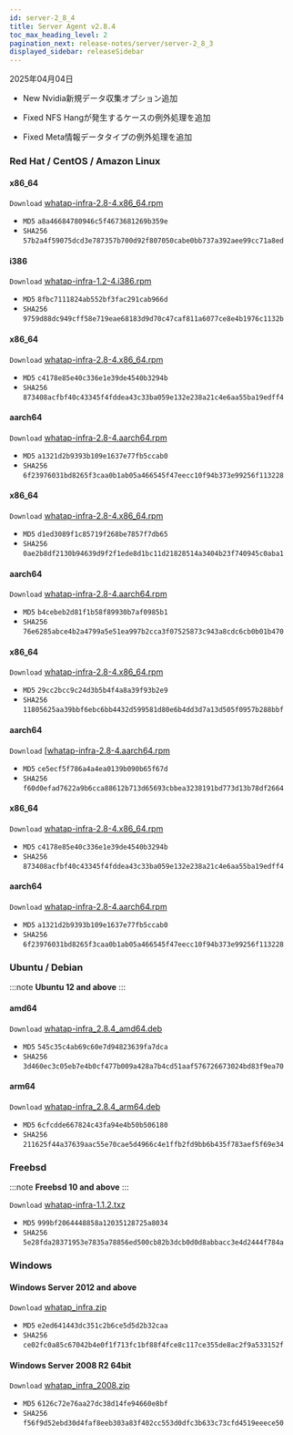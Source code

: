 ```yaml
---
id: server-2_8_4
title: Server Agent v2.8.4
toc_max_heading_level: 2
pagination_next: release-notes/server/server-2_8_3
displayed_sidebar: releaseSidebar
---
```


2025年04月04日

- <Status priority='1'>New</Status> Nvidia新規データ収集オプション追加

- <Status priority='0'>Fixed</Status> NFS Hangが発生するケースの例外処理を追加

- <Status priority='0'>Fixed</Status> Meta情報データタイプの例外処理を追加

### Red Hat / CentOS / Amazon Linux

<Tabs>
<TabItem value="6Server6" label="6Server6 / 6" default>

#### x86_64

<code class='my'>Download</code> [whatap-infra-2.8-4.x86_64.rpm](https://repo.whatap.io/centos/6/x86_64/whatap-infra-2.8-4.x86_64.rpm)

- <code class='Beta'>MD5</code> `a8a46684780946c5f4673681269b359e`
- <code class='Beta'>SHA256</code> `57b2a4f59075dcd3e787357b700d92f807050cabe0bb737a392aee99cc71a8ed`

#### i386

<code class='my'>Download</code> [whatap-infra-1.2-4.i386.rpm](https://repo.whatap.io/centos/6/i386/whatap-infra-1.2-4.i386.rpm)

- <code class='Beta'>MD5</code> `8fbc7111824ab552bf3fac291cab966d`
- <code class='Beta'>SHA256</code> `9759d88dc949cff58e719eae68183d9d70c47caf811a6077ce8e4b1976c1132b`
</TabItem>
<TabItem value="7Server7" label="7Server7 / 7" default>

#### x86_64

<code class='my'>Download</code> [whatap-infra-2.8-4.x86_64.rpm](https://repo.whatap.io/centos/7/x86_64/whatap-infra-2.8-4.x86_64.rpm)

- <code class='Beta'>MD5</code> `c4178e85e40c336e1e39de4540b3294b`
- <code class='Beta'>SHA256</code> `873408acfbf40c43345f4fddea43c33ba059e132e238a21c4e6aa55ba19edff4`

#### aarch64

<code class='my'>Download</code> [whatap-infra-2.8-4.aarch64.rpm](https://repo.whatap.io/centos/7/aarch64/whatap-infra-2.8-4.aarch64.rpm)

- <code class='Beta'>MD5</code> `a1321d2b9393b109e1637e77fb5ccab0`
- <code class='Beta'>SHA256</code> `6f23976031bd8265f3caa0b1ab05a466545f47eecc10f94b373e99256f113228`
</TabItem>
<TabItem value="8Server8" label="8Server8 / 8" default>

#### x86_64

<code class='my'>Download</code> [whatap-infra-2.8-4.x86_64.rpm](https://repo.whatap.io/centos/8/x86_64/whatap-infra-2.8-4.x86_64.rpm)

- <code class='Beta'>MD5</code> `d1ed3089f1c85719f268be7857f7db65`
- <code class='Beta'>SHA256</code> `0ae2b8df2130b94639d9f2f1ede8d1bc11d21828514a3404b23f740945c0aba1`

#### aarch64

<code class='my'>Download</code> [whatap-infra-2.8-4.aarch64.rpm](https://repo.whatap.io/centos/8/aarch64/whatap-infra-2.8-4.aarch64.rpm)

- <code class='Beta'>MD5</code> `b4cebeb2d81f1b58f89930b7af0985b1`
- <code class='Beta'>SHA256</code> `76e6285abce4b2a4799a5e51ea997b2cca3f07525873c943a8cdc6cb0b01b470`
</TabItem>
<TabItem value="9Server9" label="9Server9 / 9" default>

#### x86_64

<code class='my'>Download</code> [whatap-infra-2.8-4.x86_64.rpm](https://repo.whatap.io/centos/9/x86_64/whatap-infra-2.8-4.x86_64.rpm)

- <code class='Beta'>MD5</code> `29cc2bcc9c24d3b5b4f4a8a39f93b2e9`
- <code class='Beta'>SHA256</code> `11805625aa39bbf6ebc6bb4432d599581d80e6b4dd3d7a13d505f0957b288bbf`

#### aarch64

<code class='my'>Download</code> [[whatap-infra-2.8-4.aarch64.rpm](https://repo.whatap.io/centos/9/aarch64/whatap-infra-2.8-4.aarch64.rpm)

- <code class='Beta'>MD5</code> `ce5ecf5f786a4a4ea0139b090b65f67d`
- <code class='Beta'>SHA256</code> `f60d0efad7622a9b6cca88612b713d65693cbbea3238191bd773d13b78df2664`
</TabItem>
<TabItem value="amazonlinux2" label="amazonlinux2" default>

#### x86_64

<code class='my'>Download</code> [whatap-infra-2.8-4.x86_64.rpm](https://repo.whatap.io/centos/latest/x86_64/whatap-infra-2.8-4.x86_64.rpm)

- <code class='Beta'>MD5</code> `c4178e85e40c336e1e39de4540b3294b`
- <code class='Beta'>SHA256</code> `873408acfbf40c43345f4fddea43c33ba059e132e238a21c4e6aa55ba19edff4`

#### aarch64

<code class='my'>Download</code> [whatap-infra-2.8-4.aarch64.rpm](https://repo.whatap.io/centos/latest/aarch64/whatap-infra-2.8-4.aarch64.rpm)

- <code class='Beta'>MD5</code> `a1321d2b9393b109e1637e77fb5ccab0`
- <code class='Beta'>SHA256</code> `6f23976031bd8265f3caa0b1ab05a466545f47eecc10f94b373e99256f113228`
</TabItem>

</Tabs>

### Ubuntu / Debian

:::note
**Ubuntu 12 and above**
:::

#### amd64

<code class='my'>Download</code> [whatap-infra_2.8.4_amd64.deb](https://repo.whatap.io/debian/unstable/whatap-infra_2.8.4_amd64.deb)

- <code class='Beta'>MD5</code> `545c35c4ab69c60e7d94823639fa7dca`
- <code class='Beta'>SHA256</code> `3d460ec3c05eb7e4b0cf477b009a428a7b4cd51aaf576726673024bd83f9ea70`

#### arm64

<code class='my'>Download</code> [whatap-infra_2.8.4_arm64.deb](https://repo.whatap.io/debian/unstable/whatap-infra_2.8.4_arm64.deb)

- <code class='Beta'>MD5</code> `6cfcdde667824c43fa94e4b50b506180`
- <code class='Beta'>SHA256</code> `211625f44a37639aac55e70cae5d4966c4e1ffb2fd9bb6b435f783aef5f69e34`

### Freebsd

:::note
**Freebsd 10 and above**
:::

<code class='my'>Download</code> [whatap-infra-1.1.2.txz](https://repo.whatap.io/freebsd/10/whatap-infra-1.1.2.txz)

- <code class='Beta'>MD5</code> `999bf2064448858a12035128725a8034`
- <code class='Beta'>SHA256</code> `5e28fda28371953e7835a78856ed500cb82b3dcb0d0d8abbacc3e4d2444f784a`

### Windows

#### Windows Server 2012 and above

<code class='my'>Download</code> [whatap_infra.zip](https://repo.whatap.io/windows/whatap_infra.zip)

- <code class='Beta'>MD5</code> `e2ed641443dc351c2b6ce5d5d2b32caa`
- <code class='Beta'>SHA256</code> `ce02fc0a85c67042b4e0f1f713fc1bf88f4fce8c117ce355de8ac2f9a533152f`

#### Windows Server 2008 R2 64bit

<code class='my'>Download</code> [whatap_infra_2008.zip](https://repo.whatap.io/windows/whatap_infra_2008.zip)

- <code class='Beta'>MD5</code> `6126c72e76aa27dc38d14fe94660e8bf`
- <code class='Beta'>SHA256</code> `f56f9d52ebd30d4faf8eeb303a83f402cc553d0dfc3b633c73cfd4519eeece50`
